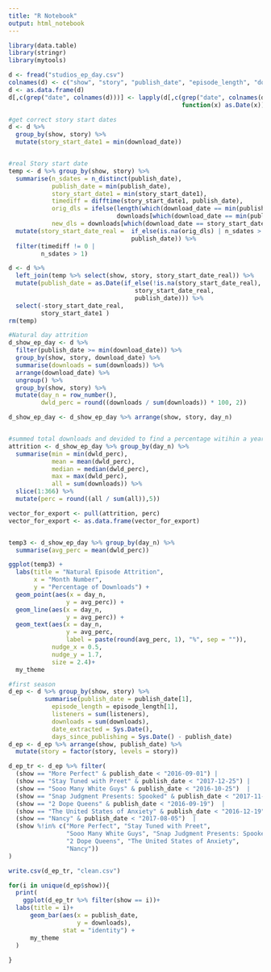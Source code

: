 ```yaml
---
title: "R Notebook"
output: html_notebook
---
```


```r
library(data.table)
library(stringr)
library(mytools)
```

```r
d <- fread("studios_ep_day.csv")
colnames(d) <- c("show", "story", "publish_date", "episode_length", "download_date", "listeners", "downloads")
d <- as.data.frame(d)
d[,c(grep("date", colnames(d)))] <- lapply(d[,c(grep("date", colnames(d)))],
                                                function(x) as.Date(x))

```

```r
#get correct story start dates
d <- d %>%
  group_by(show, story) %>% 
  mutate(story_start_date1 = min(download_date))


#real Story start date
temp <- d %>% group_by(show, story) %>%
  summarise(n_sdates = n_distinct(publish_date),
            publish_date = min(publish_date),
            story_start_date1 = min(story_start_date1),
            timediff = difftime(story_start_date1, publish_date),
            orig_dls = ifelse(length(which(download_date == min(publish_date))) == 0, NA,
                              downloads[which(download_date == min(publish_date))]),
            new_dls = downloads[which(download_date == story_start_date1[1])][1]) %>%
  mutate(story_start_date_real =  if_else(is.na(orig_dls) | n_sdates > 1, story_start_date1,
                                  publish_date)) %>% 
  filter(timediff != 0 |
         n_sdates > 1)

d <- d %>%
  left_join(temp %>% select(show, story, story_start_date_real)) %>% 
  mutate(publish_date = as.Date(if_else(!is.na(story_start_date_real),
                                   story_start_date_real,
                                   publish_date))) %>% 
  select(-story_start_date_real,
         story_start_date1 )
rm(temp)
```

```r
#Natural day attrition 
d_show_ep_day <- d %>% 
  filter(publish_date >= min(download_date)) %>% 
  group_by(show, story, download_date) %>% 
  summarise(downloads = sum(downloads)) %>%
  arrange(download_date) %>% 
  ungroup() %>% 
  group_by(show, story) %>% 
  mutate(day_n = row_number(),
         dwld_perc = round((downloads / sum(downloads)) * 100, 2))

d_show_ep_day <- d_show_ep_day %>% arrange(show, story, day_n)


#summed total downloads and devided to find a percentage witihin a year
attrition <- d_show_ep_day %>% group_by(day_n) %>% 
  summarise(min = min(dwld_perc),
            mean = mean(dwld_perc),
            median = median(dwld_perc),
            max = max(dwld_perc),
            all = sum(downloads)) %>%
  slice(1:366) %>% 
  mutate(perc = round((all / sum(all)),5))

vector_for_export <- pull(attrition, perc)
vector_for_export <- as.data.frame(vector_for_export)


temp3 <- d_show_ep_day %>% group_by(day_n) %>% 
  summarise(avg_perc = mean(dwld_perc))

ggplot(temp3) +
  labs(title = "Natural Episode Attrition",
       x = "Month Number",
       y = "Percentage of Downloads") +
  geom_point(aes(x = day_n,
                y = avg_perc)) +
  geom_line(aes(x = day_n,
                y = avg_perc)) +
  geom_text(aes(x = day_n,
                y = avg_perc,
                label = paste(round(avg_perc, 1), "%", sep = "")),
            nudge_x = 0.5,
            nudge_y = 1.7,
            size = 2.4)+
  my_theme

```



```r
#first season
d_ep <- d %>% group_by(show, story) %>% 
          summarise(publish_date = publish_date[1],
            episode_length = episode_length[1],
            listeners = sum(listeners),
            downloads = sum(downloads),
            date_extracted = Sys.Date(),
            days_since_publishing = Sys.Date() - publish_date)
d_ep <- d_ep %>% arrange(show, publish_date) %>% 
  mutate(story = factor(story, levels = story))
```

```r
d_ep_tr <- d_ep %>% filter(
  (show == "More Perfect" & publish_date < "2016-09-01") |
  (show == "Stay Tuned with Preet" & publish_date < "2017-12-25") |
  (show == "Sooo Many White Guys" & publish_date < "2016-10-25")  |
  (show == "Snap Judgment Presents: Spooked" & publish_date < "2017-11-25")  |
  (show == "2 Dope Queens" & publish_date < "2016-09-19")  |
  (show == "The United States of Anxiety" & publish_date < "2016-12-19")  |
  (show == "Nancy" & publish_date < "2017-08-05")  |
  (show %!in% c("More Perfect", "Stay Tuned with Preet",
                "Sooo Many White Guys", "Snap Judgment Presents: Spooked",
                "2 Dope Queens", "The United States of Anxiety",
                "Nancy"))  
)

write.csv(d_ep_tr, "clean.csv")

```







```r
for(i in unique(d_ep$show)){
  print(
    ggplot(d_ep_tr %>% filter(show == i))+
  labs(title = i)+
      geom_bar(aes(x = publish_date,
                   y = downloads),
               stat = "identity") +
      my_theme
  )
  
}

```


















